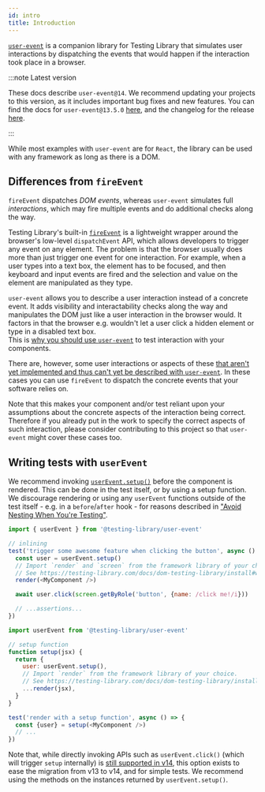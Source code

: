 ```yaml
---
id: intro
title: Introduction
---
```


[`user-event`](https://github.com/testing-library/user-event) is a companion
library for Testing Library that simulates user interactions by dispatching the
events that would happen if the interaction took place in a browser.

:::note Latest version

These docs describe `user-event@14`. We recommend updating your projects to this
version, as it includes important bug fixes and new features. You can find the
docs for `user-event@13.5.0` [here](./v13.mdx), and the
changelog for the release
[here](https://github.com/testing-library/user-event/releases/tag/v14.0.0).

:::

While most examples with `user-event` are for `React`, the library can be used
with any framework as long as there is a DOM.

## Differences from `fireEvent`

`fireEvent` dispatches _DOM events_, whereas `user-event` simulates full
_interactions_, which may fire multiple events and do additional checks along
the way.

Testing Library's built-in
[`fireEvent`](dom-testing-library/api-events.mdx#fireevent) is a lightweight
wrapper around the browser's low-level `dispatchEvent` API, which allows
developers to trigger any event on any element. The problem is that the browser
usually does more than just trigger one event for one interaction. For example,
when a user types into a text box, the element has to be focused, and then
keyboard and input events are fired and the selection and value on the element
are manipulated as they type.

`user-event` allows you to describe a user interaction instead of a concrete
event. It adds visibility and interactability checks along the way and
manipulates the DOM just like a user interaction in the browser would. It
factors in that the browser e.g. wouldn't let a user click a hidden element or
type in a disabled text box.  
This is
[why you should use `user-event`](https://ph-fritsche.github.io/blog/post/why-userevent)
to test interaction with your components.

There are, however, some user interactions or aspects of these
[that aren't yet implemented and thus can't yet be described with `user-event`](https://github.com/testing-library/user-event/issues?q=is%3Aopen+label%3Aaccuracy%2Cenhancement).
In these cases you can use `fireEvent` to dispatch the concrete events that your
software relies on.

Note that this makes your component and/or test reliant upon your assumptions
about the concrete aspects of the interaction being correct. Therefore if you
already put in the work to specify the correct aspects of such interaction,
please consider contributing to this project so that `user-event` might cover
these cases too.

## Writing tests with `userEvent`

We recommend invoking [`userEvent.setup()`](setup.mdx) before the component is
rendered. This can be done in the test itself, or by using a setup function. We
discourage rendering or using any `userEvent` functions outside of the test
itself - e.g. in a `before`/`after` hook - for reasons described in
["Avoid Nesting When You're Testing"](https://kentcdodds.com/blog/avoid-nesting-when-youre-testing).

```js
import { userEvent } from '@testing-library/user-event'

// inlining
test('trigger some awesome feature when clicking the button', async () => {
  const user = userEvent.setup()
  // Import `render` and `screen` from the framework library of your choice.
  // See https://testing-library.com/docs/dom-testing-library/install#wrappers
  render(<MyComponent />)

  await user.click(screen.getByRole('button', {name: /click me!/i}))

  // ...assertions...
})
```

```js
import userEvent from '@testing-library/user-event'

// setup function
function setup(jsx) {
  return {
    user: userEvent.setup(),
    // Import `render` from the framework library of your choice.
    // See https://testing-library.com/docs/dom-testing-library/install#wrappers
    ...render(jsx),
  }
}

test('render with a setup function', async () => {
  const {user} = setup(<MyComponent />)
  // ...
})
```

Note that, while directly invoking APIs such as `userEvent.click()` (which will
trigger `setup` internally) is
[still supported in v14](https://testing-library.com/docs/user-event/setup#direct-apis),
this option exists to ease the migration from v13 to v14, and for simple tests.
We recommend using the methods on the instances returned by `userEvent.setup()`.
